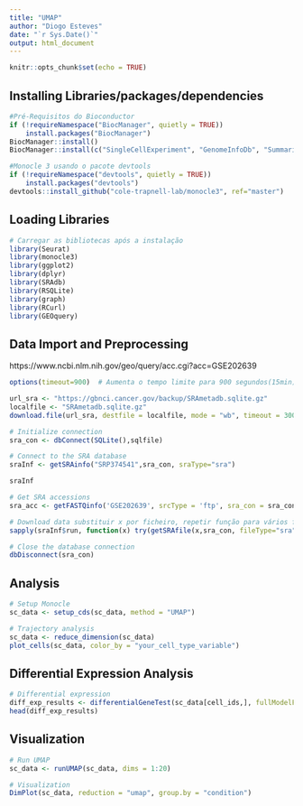 ---
title: "UMAP"
author: "Diogo Esteves"
date: "`r Sys.Date()`"
output: html_document
---

```{r setup, include=FALSE}
knitr::opts_chunk$set(echo = TRUE)
```

## Installing Libraries/packages/dependencies

```{r}

#Pré-Requisitos do Bioconductor
if (!requireNamespace("BiocManager", quietly = TRUE))
    install.packages("BiocManager")
BiocManager::install()
BiocManager::install(c("SingleCellExperiment", "GenomeInfoDb", "SummarizedExperiment", "DelayedArray", "HDF5Array", "BiocParallel", "SRAdb"))

#Monocle 3 usando o pacote devtools
if (!requireNamespace("devtools", quietly = TRUE))
    install.packages("devtools")
devtools::install_github("cole-trapnell-lab/monocle3", ref="master")

```
## Loading Libraries
```{r}
# Carregar as bibliotecas após a instalação
library(Seurat)
library(monocle3)
library(ggplot2)
library(dplyr)
library(SRAdb)
library(RSQLite)
library(graph)
library(RCurl)
library(GEOquery)
```


## Data Import and Preprocessing
https://www.ncbi.nlm.nih.gov/geo/query/acc.cgi?acc=GSE202639


```{r}

options(timeout=900)  # Aumenta o tempo limite para 900 segundos(15min), ajustar mediante a velocidade de conexão. 

url_sra <- "https://gbnci.cancer.gov/backup/SRAmetadb.sqlite.gz"
localfile <- "SRAmetadb.sqlite.gz"
download.file(url_sra, destfile = localfile, mode = "wb", timeout = 300)

# Initialize connection
sra_con <- dbConnect(SQLite(),sqlfile)

# Connect to the SRA database
sraInf <- getSRAinfo("SRP374541",sra_con, sraType="sra")

sraInf

# Get SRA accessions
sra_acc <- getFASTQinfo('GSE202639', srcType = 'ftp', sra_con = sra_con)

# Download data substituir x por ficheiro, repetir função para vários ficheiros
sapply(sraInf$run, function(x) try(getSRAfile(x,sra_con, fileType="sra"),silent=TRUE))

# Close the database connection
dbDisconnect(sra_con)
```

## Analysis

```{r}
# Setup Monocle
sc_data <- setup_cds(sc_data, method = "UMAP")

# Trajectory analysis
sc_data <- reduce_dimension(sc_data)
plot_cells(sc_data, color_by = "your_cell_type_variable")
```

## Differential Expression Analysis

```{r}
# Differential expression
diff_exp_results <- differentialGeneTest(sc_data[cell_ids,], fullModelFormulaStr = "~ condition")
head(diff_exp_results)
```

## Visualization


```{r}
# Run UMAP
sc_data <- runUMAP(sc_data, dims = 1:20)

# Visualization
DimPlot(sc_data, reduction = "umap", group.by = "condition")
```

```{r}
```